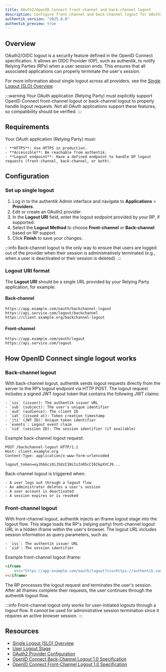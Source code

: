```yaml
---
title: OAuth2/OpenID Connect front-channel and back-channel logout
description: Configure front-channel and back-channel logout for OAuth2/OpenID Connect providers
authentik_version: "2025.8.0"
authentik_preview: true
---
```


## Overview

OAuth2/OIDC logout is a security feature defined in the OpenID Connect specification. It allows an OIDC Provider (OP), such as authentik, to notify Relying Parties (RPs) when a user session ends. This ensures that all associated applications can properly terminate the user's session.

For more information about single logout across all providers, see the [Single Logout (SLO) Overview](../single-logout/index.md).

:::warning
Your OAuth application (Relying Party) must explicitly support OpenID Connect front-channel logout or back-channel logout to properly handle logout requests. Not all OAuth applications support these features, so compatibility should be verified.
:::

## Requirements

Your OAuth application (Relying Party) must:

    - **HTTPS**: Use HTTPS in production.
    - **Accessible**: Be reachable from authentik.
    - **Logout endpoint**: Have a defined endpoint to handle OP logout requests (front-channel, back-channel, or both).

## Configuration

### Set up single logout

1. Log in to the authentik Admin interface and navigate to **Applications** > **Providers**.
2. Edit or create an OAuth2 provider.
3. In the **Logout URI** field, enter the logout endpoint provided by your RP, if supported.
4. Select the **Logout Method** to choose **Front-channel** or **Back-channel** based on RP support.
5. Click **Finish** to save your changes.

:::info
Back-channel logout is the only way to ensure that users are logged out of the provider when their session is administratively terminated (e.g., when a user is deactivated or their session is deleted).
:::

### Logout URI format

The **Logout URI** should be a single URL provided by your Relying Party application, for example:

#### Back-channel

```
https://app.example.com/oauth/backchannel-logout
https://api.service.com/logout/backchannel
https://client.example.org/backchannel-logout
```

#### Front-channel

```
https://app.example.com/oauth/logout
https://api.service.com/logout
```

## How OpenID Connect single logout works

### Back-channel logout

With back-channel logout, authentik sends logout requests directly from the server to the RP’s logout endpoint via HTTP POST. The logout request includes a signed JWT logout token that contains the following JWT claims:

    - `iss` (issuer): The authentik issuer URL
    - `sub` (subject): The user's unique identifier
    - `aud` (audience): The client ID
    - `iat` (issued at): Token creation timestamp
    - `jti` (JWT ID): Unique token identifier
    - `events`: Logout event claim
    - `sid` (session ID): The session identifier (if available)

Example back-channel logout request:

```http
POST /backchannel-logout HTTP/1.1
Host: client.example.org
Content-Type: application/x-www-form-urlencoded

logout_token=eyJhbGciOiJSUzI1NiIsInR5cCI6IkpXVCJ9...
```

Back-channel logout is triggered when:

    - A user logs out through a logout flow
    - An administrator deletes a user's session
    - A user account is deactivated
    - A session expires or is revoked

### Front-channel logout

With front-channel logout, authentik injects an iframe logout stage into the logout flow. This stage loads the RP's (relying party) front-channel logout URL in a hidden iframe within the user's browser. The logout URL includes session information as query parameters, such as:

    - `iss`: The authentik issuer URL
    - `sid`: The session identifier

Example front-channel logout iframe:

```html
<iframe
    src="https://app.example.com/oauth/logout?iss=https://authentik.company&sid=session_id"
></iframe>
```

The RP processes the logout request and terminates the user's session. After all iframes complete their requests, the user continues through the authentik logout flow.

:::info
Front-channel logout only works for user-initiated logouts through a logout flow. It cannot be used for administrative session termination since it requires an active browser session.
:::

## Resources

- [Single Logout (SLO) Overview](../single-logout/index.md)
- [User Logout Stage](../../flows-stages/stages/user_logout.md)
- [OAuth2 Provider Configuration](./index.mdx)
- [OpenID Connect Back-Channel Logout 1.0 Specification](https://openid.net/specs/openid-connect-backchannel-1_0.html)
- [OpenID Connect Front-Channel Logout 1.0 Specification](https://openid.net/specs/openid-connect-frontchannel-1_0.html)
